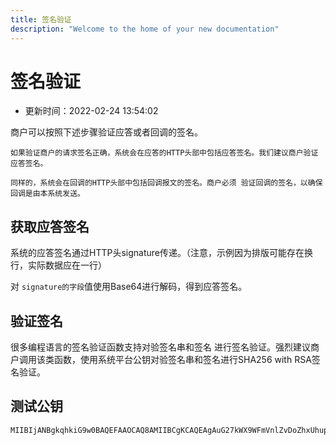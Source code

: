 ```yaml
---
title: 签名验证 
description: "Welcome to the home of your new documentation"
---
```


# 签名验证
* 更新时间：2022-02-24 13:54:02

商户可以按照下述步骤验证应答或者回调的签名。

```
如果验证商户的请求签名正确，系统会在应答的HTTP头部中包括应答签名。我们建议商户验证应答签名。

同样的，系统会在回调的HTTP头部中包括回调报文的签名。商户必须 验证回调的签名，以确保回调是由本系统发送。
```
## 获取应答签名

系统的应答签名通过HTTP头signature传递。（注意，示例因为排版可能存在换行，实际数据应在一行）

对 ```signature的字段```值使用Base64进行解码，得到应答签名。

## 验证签名

很多编程语言的签名验证函数支持对验签名串和签名 进行签名验证。强烈建议商户调用该类函数，使用系统平台公钥对验签名串和签名进行SHA256 with RSA签名验证。

## 测试公钥
```text
MIIBIjANBgkqhkiG9w0BAQEFAAOCAQ8AMIIBCgKCAQEAgAuG27kWX9WFmVnlZvDoZhxUhupkA3mbPeIlqTjY6KmrTl6jd6GA708OHN0NRZcHEHApT7fGOUIKwBhMmWwZinDq7D6bQ0F1Br5o/XvOt3uyJfwi5diyS0Eh24oQPexxn3bGPS8csGoA+gPPnnscux+Lh2ZJALJc3J1kYHy/90b81vSX0wAtX/GVKHtWeLqnG3du93PcMBpgd4P++bG/CsV8IozyiZZ7QOlFQcHBeZZkGGvPllvz/x2BjlJQQcJFpYc16nWm30qALzj4r4qPyzSYAwQZHtWs47LDgfHRs9dHnZoF+qQsDjrHvvpoeaAUtotbqTaK/gWlEuJj8QhGwwIDAQAB
```  